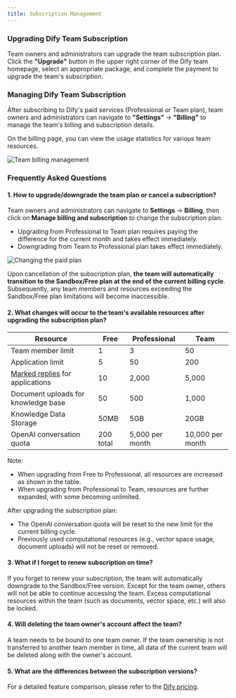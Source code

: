 ```yaml
---
title: Subscription Management
---
```



### Upgrading Dify Team Subscription

Team owners and administrators can upgrade the team subscription plan. Click the **"Upgrade"** button in the upper right corner of the Dify team homepage, select an appropriate package, and complete the payment to upgrade the team's subscription.

### Managing Dify Team Subscription

After subscribing to Dify's paid services (Professional or Team plan), team owners and administrators can navigate to **"Settings"** → **"Billing"** to manage the team's billing and subscription details.

On the billing page, you can view the usage statistics for various team resources.

![Team billing management](https://assets-docs.dify.ai/dify-enterprise-mintlify/en/guides/management/07eb0d03a33e2e01df44dbf3cf241f14.png)

### Frequently Asked Questions

#### 1. How to upgrade/downgrade the team plan or cancel a subscription?

Team owners and administrators can navigate to **Settings** → **Billing**, then click on **Manage billing and subscription** to change the subscription plan.

* Upgrading from Professional to Team plan requires paying the difference for the current month and takes effect immediately.
* Downgrading from Team to Professional plan takes effect immediately.

![Changing the paid plan](https://assets-docs.dify.ai/dify-enterprise-mintlify/en/guides/management/c572ba8806b41eb6564fc658d3d8124b.jpeg)

Upon cancellation of the subscription plan, **the team will automatically transition to the Sandbox/Free plan at the end of the current billing cycle**. Subsequently, any team members and resources exceeding the Sandbox/Free plan limitations will become inaccessible.

#### 2. What changes will occur to the team's available resources after upgrading the subscription plan?

<table>
  <thead>
    <tr>
      <th>Resource</th>
      <th>Free</th>
      <th>Professional</th>
      <th>Team</th>
    </tr>
  </thead>
  <tbody>
    <tr>
      <td>Team member limit</td>
      <td>1</td>
      <td>3</td>
      <td>50</td>
    </tr>
    <tr>
      <td>Application limit</td>
      <td>5</td>
      <td>50</td>
      <td>200</td>
    </tr>
    <tr>
      <td><a href="/en/guides/annotation/logs">Marked replies</a> for applications</td>
      <td>10</td>
      <td>2,000</td>
      <td>5,000</td>
    </tr>
    <tr>
      <td>Document uploads for knowledge base</td>
      <td>50</td>
      <td>500</td>
      <td>1,000</td>
    </tr>
    <tr>
      <td>Knowledge Data Storage</td>
      <td>50MB</td>
      <td>5GB</td>
      <td>20GB</td>
    </tr>
    <tr>
      <td>OpenAI conversation quota</td>
      <td>200 total</td>
      <td>5,000 per month</td>
      <td>10,000 per month</td>
    </tr>
  </tbody>
</table>
Note:

* When upgrading from Free to Professional, all resources are increased as shown in the table.
* When upgrading from Professional to Team, resources are further expanded, with some becoming unlimited.

After upgrading the subscription plan:

* The OpenAI conversation quota will be reset to the new limit for the current billing cycle.
* Previously used computational resources (e.g., vector space usage, document uploads) will not be reset or removed.

#### 3. What if I forget to renew subscription on time?

If you forget to renew your subscription, the team will automatically downgrade to the Sandbox/Free version. Except for the team owner, others will not be able to continue accessing the team. Excess computational resources within the team (such as documents, vector space, etc.) will also be locked.

#### 4. Will deleting the team owner's account affect the team?

A team needs to be bound to one team owner. If the team ownership is not transferred to another team member in time, all data of the current team will be deleted along with the owner's account.

#### 5. What are the differences between the subscription versions?

For a detailed feature comparison, please refer to the [Dify pricing](https://dify.ai/pricing).
